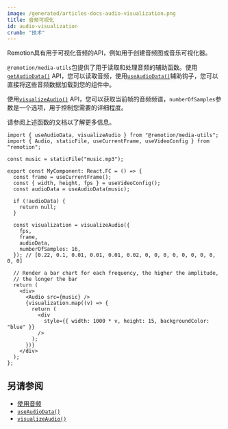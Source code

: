 ```yaml
---
image: /generated/articles-docs-audio-visualization.png
title: 音频可视化
id: audio-visualization
crumb: "技术"
---
```


Remotion具有用于可视化音频的API，例如用于创建音频图或音乐可视化器。

`@remotion/media-utils`包提供了用于读取和处理音频的辅助函数。使用[`getAudioData()`](/docs/get-audio-data) API，您可以读取音频，使用[`useAudioData()`](/docs/use-audio-data)辅助钩子，您可以直接将这些音频数据加载到您的组件中。

使用[`visualizeAudio()`](/docs/visualize-audio) API，您可以获取当前帧的音频频谱，`numberOfSamples`参数是一个选项，用于控制您需要的详细程度。

请参阅上述函数的文档以了解更多信息。

```tsx twoslash
import { useAudioData, visualizeAudio } from "@remotion/media-utils";
import { Audio, staticFile, useCurrentFrame, useVideoConfig } from "remotion";

const music = staticFile("music.mp3");

export const MyComponent: React.FC = () => {
  const frame = useCurrentFrame();
  const { width, height, fps } = useVideoConfig();
  const audioData = useAudioData(music);

  if (!audioData) {
    return null;
  }

  const visualization = visualizeAudio({
    fps,
    frame,
    audioData,
    numberOfSamples: 16,
  }); // [0.22, 0.1, 0.01, 0.01, 0.01, 0.02, 0, 0, 0, 0, 0, 0, 0, 0, 0, 0]

  // Render a bar chart for each frequency, the higher the amplitude,
  // the longer the bar
  return (
    <div>
      <Audio src={music} />
      {visualization.map((v) => {
        return (
          <div
            style={{ width: 1000 * v, height: 15, backgroundColor: "blue" }}
          />
        );
      })}
    </div>
  );
};
```

## 另请参阅

- [使用音频](/docs/using-audio)
- [`useAudioData()`](/docs/use-audio-data)
- [`visualizeAudio()`](/docs/visualize-audio)

